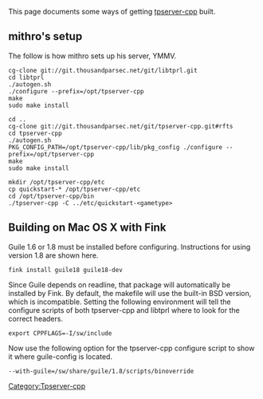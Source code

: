 This page documents some ways of getting [[tpserver-cpp]] built.

==mithro's setup==
The follow is how mithro sets up his server, YMMV.

<pre>
cg-clone git://git.thousandparsec.net/git/libtprl.git
cd libtprl
./autogen.sh
./configure --prefix=/opt/tpserver-cpp
make
sudo make install

cd ..
cg-clone git://git.thousandparsec.net/git/tpserver-cpp.git#rfts
cd tpserver-cpp
./autogen.sh
PKG_CONFIG_PATH=/opt/tpserver-cpp/lib/pkg_config ./configure --prefix=/opt/tpserver-cpp
make
sudo make install

mkdir /opt/tpserver-cpp/etc
cp quickstart-* /opt/tpserver-cpp/etc
cd /opt/tpserver-cpp/bin
./tpserver-cpp -C ../etc/quickstart-<gametype>
</pre>


== Building on Mac OS X with Fink ==

Guile 1.6 or 1.8 must be installed before configuring.  Instructions for using version 1.8 are shown here.

<pre>
fink install guile18 guile18-dev
</pre>

Since Guile depends on readline, that package will automatically be installed by Fink.  By default, the makefile will use the built-in BSD version, which is incompatible.  Setting the following environment will tell the configure scripts of both tpserver-cpp and libtprl where to look for the correct headers.

<pre>
export CPPFLAGS=-I/sw/include
</pre>

Now use the following option for the tpserver-cpp configure script to show it where guile-config is located.

<pre>
--with-guile=/sw/share/guile/1.8/scripts/binoverride
</pre>

[[Category:Tpserver-cpp]]